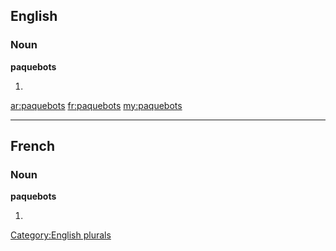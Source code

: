 ==English==

===Noun===
'''paquebots'''

# {{plural of|[[paquebot]]}}

[[Category:English plurals]]

[[ar:paquebots]]
[[fr:paquebots]]
[[my:paquebots]]

----
==French==

===Noun===
'''paquebots''' {{m}}

# {{plural of|[[paquebot]]|lang=fr}}
{{rfc-auto}}